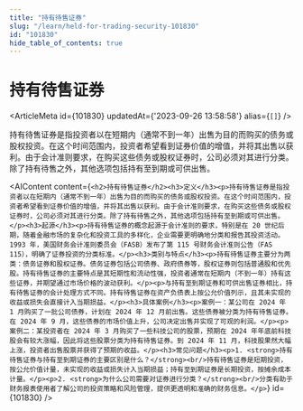 ```yaml
---
title: "持有待售证券"
slug: "/learn/held-for-trading-security-101830"
id: "101830"
hide_table_of_contents: true
---
```



# 持有待售证券

<ArticleMeta id={101830} updatedAt={'2023-09-26 13:58:58'} alias={`[]`} />
<div className='border-solid border-b border-t-0 my-4 border-[var(--ifm-color-gray-300)]' />

持有待售证券是指投资者以在短期内（通常不到一年）出售为目的而购买的债务或股权投资。在这个时间范围内，投资者希望看到证券价值的增值，并将其出售以获利。由于会计准则要求，在购买这些债务或股权证券时，公司必须对其进行分类。除了持有待售之外，其他选项包括持有至到期或可供出售。

<AIContent content={`<h2>持有待售证券</h2><h3>定义</h3><p>持有待售证券是指投资者以在短期内（通常不到一年）出售为目的而购买的债务或股权投资。在这个时间范围内，投资者希望看到证券价值的增值，并将其出售以获利。由于会计准则要求，在购买这些债务或股权证券时，公司必须对其进行分类。除了持有待售之外，其他选项包括持有至到期或可供出售。</p><h3>起源</h3><p>持有待售证券的概念起源于会计准则的要求，特别是在 20 世纪后期，随着金融市场的复杂化和投资工具的多样化，企业需要更明确地分类和报告其投资活动。1993 年，美国财务会计准则委员会（FASB）发布了第 115 号财务会计准则公告（FAS 115），明确了证券投资的分类标准。</p><h3>类别与特点</h3><p>持有待售证券主要分为两类：债务证券和股权证券。债务证券包括公司债券、政府债券等，股权证券则包括普通股和优先股。持有待售证券的主要特点是其短期性和流动性强，投资者通常在短期内（不到一年）持有这些证券，并期望通过市场价格的波动获利。</p><p>与持有至到期证券和可供出售证券相比，持有待售证券的会计处理方式不同。持有待售证券在资产负债表上按公允价值列示，且其未实现的收益或损失会直接计入当期损益。</p><h3>具体案例</h3><p>案例一：某公司在 2024 年 1 月购买了一批公司债券，计划在 2024 年 12 月前出售。这些债券被分类为持有待售证券。在 2024 年 9 月，这些债券的市场价值上升，公司决定出售并实现了可观的利润。</p><p>案例二：某投资者在 2024 年 3 月购买了一些科技公司的股票，预期在 2024 年年底前科技股会有较大涨幅，因此将这些股票分类为持有待售证券。到 2024 年 11 月，科技股果然大幅上涨，投资者出售股票并获得了预期的收益。</p><h3>常见问题</h3><p>1. <strong>持有待售证券与持有至到期证券的主要区别是什么？</strong><br/>持有待售证券是短期投资，按公允价值计量，未实现的收益或损失计入当期损益；持有至到期证券是长期投资，按摊余成本计量。</p><p>2. <strong>为什么公司需要对证券进行分类？</strong><br/>分类有助于财务报表使用者了解公司的投资策略和风险管理，提供更透明和准确的财务信息。</p>`} id={101830} />
